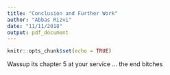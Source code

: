```yaml
---
title: "Conclusion and Further Work"
author: "Abbas Rizvi"
date: "11/11/2018"
output: pdf_document  
---
```


```r
knitr::opts_chunk$set(echo = TRUE)
```

Wassup its chapter 5 at your service ... the end bitches